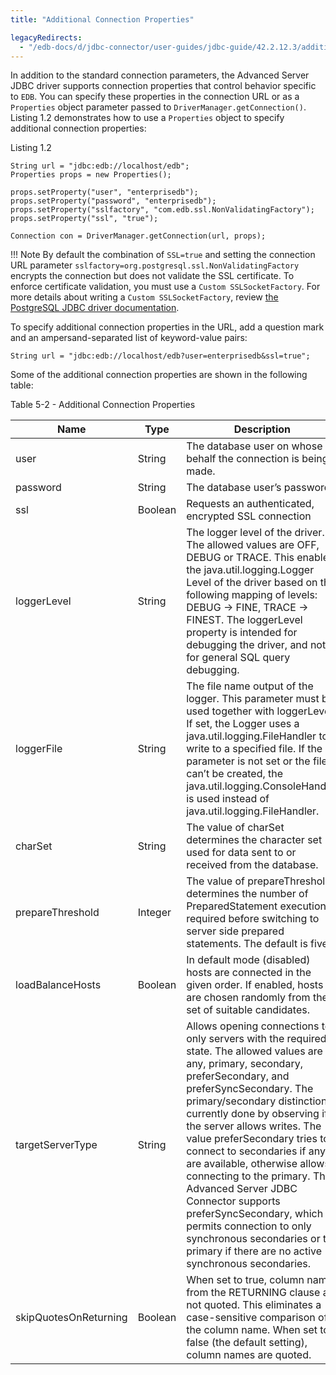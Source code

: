 ```yaml
---
title: "Additional Connection Properties"

legacyRedirects:
  - "/edb-docs/d/jdbc-connector/user-guides/jdbc-guide/42.2.12.3/additional_connection_properties.html"
---
```


<div id="additional_connection_properties" class="registered_link"></div>

In addition to the standard connection parameters, the Advanced Server JDBC driver supports connection properties that control behavior specific to `EDB`. You can specify these properties in the connection URL or as a `Properties` object parameter passed to `DriverManager.getConnection()`. Listing 1.2 demonstrates how to use a `Properties` object to specify additional connection properties:

Listing 1.2

```text
String url = "jdbc:edb://localhost/edb";
Properties props = new Properties();

props.setProperty("user", "enterprisedb");
props.setProperty("password", "enterprisedb");
props.setProperty("sslfactory", "com.edb.ssl.NonValidatingFactory");
props.setProperty("ssl", "true");

Connection con = DriverManager.getConnection(url, props);
```

!!! Note
    By default the combination of `SSL=true` and setting the connection URL parameter `sslfactory=org.postgresql.ssl.NonValidatingFactory` encrypts the connection but does not validate the SSL certificate. To enforce certificate validation, you must use a `Custom SSLSocketFactory`. For more details about writing a `Custom SSLSocketFactory`, review [the PostgreSQL JDBC driver documentation](https://jdbc.postgresql.org/documentation/head/ssl-factory.html).

To specify additional connection properties in the URL, add a question mark and an ampersand-separated list of keyword-value pairs:

`String url = "jdbc:edb://localhost/edb?user=enterprisedb&ssl=true";`

Some of the additional connection properties are shown in the following table:

Table 5-2 - Additional Connection Properties

| Name                  | Type    | Description                                                                                                                                                                                                                                                                                                                                                                                                                                                                                                                                                                      |
| --------------------- | ------- | -------------------------------------------------------------------------------------------------------------------------------------------------------------------------------------------------------------------------------------------------------------------------------------------------------------------------------------------------------------------------------------------------------------------------------------------------------------------------------------------------------------------------------------------------------------------------------- |
| user                  | String  | The database user on whose behalf the connection is being made.                                                                                                                                                                                                                                                                                                                                                                                                                                                                                                                  |
| password              | String  | The database user’s password.                                                                                                                                                                                                                                                                                                                                                                                                                                                                                                                                                    |
| ssl                   | Boolean | Requests an authenticated, encrypted SSL connection                                                                                                                                                                                                                                                                                                                                                                                                                                                                                                                              |
| loggerLevel           | String  | The logger level of the driver. The allowed values are OFF, DEBUG or TRACE. This enables the java.util.logging.Logger Level of the driver based on the following mapping of levels: DEBUG -> FINE, TRACE -> FINEST. The loggerLevel property is intended for debugging the driver, and not for general SQL query debugging.                                                                                                                                                                                                                                                      |
| loggerFile            | String  | The file name output of the logger. This parameter must be used together with loggerLevel. If set, the Logger uses a java.util.logging.FileHandler to write to a specified file. If the parameter is not set or the file can’t be created, the java.util.logging.ConsoleHandler is used instead of java.util.logging.FileHandler.                                                                                                                                                                                                                                                |
| charSet               | String  | The value of charSet determines the character set used for data sent to or received from the database.                                                                                                                                                                                                                                                                                                                                                                                                                                                                           |
| prepareThreshold      | Integer | The value of prepareThreshold determines the number of PreparedStatement executions required before switching to server side prepared statements. The default is five.                                                                                                                                                                                                                                                                                                                                                                                                           |
| loadBalanceHosts      | Boolean | In default mode (disabled) hosts are connected in the given order. If enabled, hosts are chosen randomly from the set of suitable candidates.                                                                                                                                                                                                                                                                                                                                                                                                                                    |
| targetServerType      | String  | Allows opening connections to only servers with the required state. The allowed values are any, primary, secondary, preferSecondary, and preferSyncSecondary. The primary/secondary distinction is currently done by observing if the server allows writes. The value preferSecondary tries to connect to secondaries if any are available, otherwise allows connecting to the primary. The Advanced Server JDBC Connector supports preferSyncSecondary, which permits connection to only synchronous secondaries or the primary if there are no active synchronous secondaries. |
| skipQuotesOnReturning | Boolean | When set to true, column names from the RETURNING clause are not quoted. This eliminates a case-sensitive comparison of the column name. When set to false (the default setting), column names are quoted.                                                                                                                                                                                                                                                                                                                                                                       |
